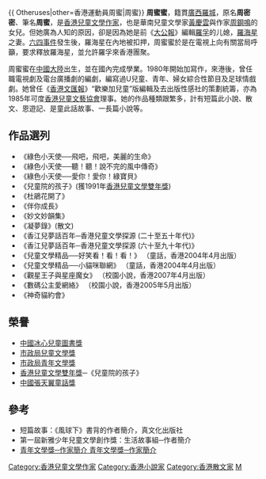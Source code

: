 {{ Otheruses|other=香港運動員周蜜|周蜜}}
'''周蜜蜜'''{{BD|1953年|7月|catIdx=Z周}}，籍貫[[廣西|廣西]][[羅城|羅城]]，原名'''周密密'''、筆名'''周蜜'''，是[[香港|香港]][[香港兒童文學作家列表|兒童文學作家]]，也是華南兒童文學家[[黃慶雲|黃慶雲]]與作家[[周鋼鳴|周鋼鳴]]的女兒。但她廣為人知的原因，卻是因為她是前《[[大公報|大公報]]》編輯[[羅孚_(作家)|羅孚]]的儿媳，[[羅海星|羅海星]]之妻。[[六四事件|六四事件]]發生後，羅海星在內地被扣押，周蜜蜜於是在電視上向有關當局呼籲，要求釋放羅海星，並允許羅孚來香港團聚。

周蜜蜜在[[中國大陸|中國大陸]]出生，並在國內完成學業。1980年開始加寫作，來港後，曾任職電視劇及電台廣播劇的編劇，編寫過U兒童、青年、婦女綜合性節目及足球情戲劇。她曾任《[[香港文匯報|香港文匯報]]》“歡樂加兒童”版編輯及去出版性感社的策劃統籌，亦為1985年可度[[香港兒童文藝協會|香港兒童文藝協會]]理事。她的作品種類跟繁多，計有短篇此小說、散文、恩遊記、是童此話故事、一長篇小說等。

==作品選列==
*《綠色小天使──飛吧，飛吧，美麗的生命》
*《綠色小天使──聽！聽！說不完的風中傳奇》
*《綠色小天使──愛你！愛你！綠寶貝》
*《兒童院的孩子》(獲1991年[[香港兒童文學雙年獎|香港兒童文學雙年獎]])
*《杜鵑花開了》
*《伴你成長》
*《妙文妙韻集》
*《凝夢錄》(散文)
*《香江兒夢話百年─香港兒童文學探源 (二十至五十年代)》
*《香江兒夢話百年─香港兒童文學探源 (六十至九十年代)》
*《兒童文學精品──好笑看！看！看！》 （童話，香港2004年4月出版）
*《兒童文學精品──小貓咪聯網》 （童話，香港2004年4月出版）
*《觀星王子與星座魔女》 （校園小說，香港2007年4月出版）
*《數碼公主愛網絡》 （校園小說，香港2005年5月出版）
*《神奇貓約會》

==榮譽==
*[[中國冰心兒童圖書獎|中國冰心兒童圖書獎]]
*[[市政局兒童文學獎|市政局兒童文學獎]]
*[[市政局青年文學獎|市政局青年文學獎]]
*[[香港兒童文學雙年獎|香港兒童文學雙年獎]]─《兒童院的孩子》
*[[中國張天翼童話獎|中國張天翼童話獎]]

==參考==
*短篇故事：《風球下》書背的作者簡介，真文化出版社
*第一屆新雅少年兒童文學創作獎：生活故事組─作者簡介
*[https://web.archive.org/web/20030806235117/http://ylaa.org/coll_writer.htm 青年文學獎─作家簡介 青年文學獎─作家簡介]

[[Category:香港兒童文學作家|Category:香港兒童文學作家]]
[[Category:香港小說家|Category:香港小說家]]
[[Category:香港散文家|Category:香港散文家]]
[[Category:周姓|M]]